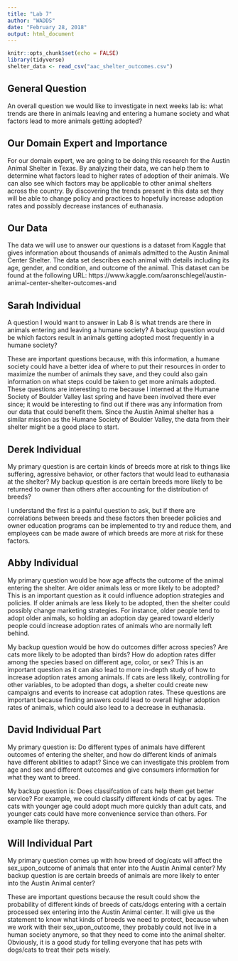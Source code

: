 ---
title: "Lab 7"
author: "WADDS"
date: "February 28, 2018"
output: html_document
---

```{r setup, include=FALSE}
knitr::opts_chunk$set(echo = FALSE)
library(tidyverse)
shelter_data <- read_csv("aac_shelter_outcomes.csv")
```
## General Question

An overall question we would like to investigate in next weeks lab is: what trends are there in animals leaving and entering a humane society and what factors lead to more animals getting adopted?

## Our Domain Expert and Importance
For our domain expert, we are going to be doing this research for the Austin Animal Shelter in Texas. By analyzing their data, we can help them to determine what factors lead to higher rates of adoption of their animals. We can also see which factors may be applicable to other animal shelters across the country. By discovering the trends present in this data set they will be able to change policy and practices to hopefully increase adoption rates and possibly decrease instances of euthanasia.

## Our Data

The data we will use to answer our questions is a dataset from Kaggle that gives information about thousands of animals admitted to the Austin Animal Center Shelter. The data set describes each animal with details including its age, gender, and condition, and outcome of the animal. This dataset can be found at the following URL: https://www.kaggle.com/aaronschlegel/austin-animal-center-shelter-outcomes-and 


## Sarah Individual
A question I would want to answer in Lab 8 is what trends are there in animals entering and leaving a humane society? A backup question would be which factors result in animals getting adopted most frequently in a humane society?

These are important questions because, with this information, a humane society could have a better idea of where to put their resources in order to maximize the number of animals they save, and they could also gain information on what steps could be taken to get more animals adopted. These questions are interesting to me because I interned at the Humane Society of Boulder Valley last spring and have been involved there ever since; it would be interesting to find out if there was any information from our data that could benefit them. Since the Austin Animal shelter has a similar mission as the Humane Society of Boulder Valley, the data from their shelter might be a good place to start. 

## Derek Individual

My primary question is are certain kinds of breeds more at risk to things like suffering, agressive behavior, or other factors that would lead to euthanasia at the shelter? My backup question is are certain breeds more likely to be returned to owner than others after accounting for the distribution of breeds?

I understand the first is a painful question to ask, but if there are correlations between breeds and these factors then breeder policies and owner education programs can be implemented to try and reduce them, and employees can be made aware of which breeds are more at risk for these factors. 

## Abby Individual

My primary question would be how age affects the outcome of the animal entering the shelter. Are older animals less or more likely to be adopted? This is an important question as it could influence adoption strategies and policies. If older animals are less likely to be adopted, then the shelter could possibly change marketing strategies. For instance, older people tend to adopt older animals, so holding an adoption day geared toward elderly people could increase adoption rates of animals who are normally left behind. 

My backup question would be how do outcomes differ across species? Are cats more likely to be adopted than birds? How do adoption rates differ among the species based on different age, color, or sex? This is an important question as it can also lead to more in-depth study of how to increase adoption rates among animals. If cats are less likely, controlling for other variables, to be adopted than dogs, a shelter could create new campaigns and events to increase cat adoption rates. These questions are important because finding answers could lead to overall higher adoption rates of animals, which could also lead to a decrease in euthanasia. 

## David Individual Part 

My primary question is: 
Do different types of animals have different outcomes of entering the shelter, and how do different kinds of animals have different abilities to adapt? Since we can investigate this problem from age and sex and different outcomes and give consumers information for what they want to breed.

My backup question is:
Does classifcation of cats help them get better service? For example, we could classify different kinds of cat by ages. The cats with younger age could adopt much more quickly than adult cats, and younger cats could have more convenience service than others. For example like therapy.

## Will Individual Part
My primary question comes up with how breed of dog/cats will affect the sex_upon_outcome of animals that enter into the Austin Animal center? My backup question is are certain breeds of animals are more likely to enter into the Austin Animal center?

These are important questions because the result could show the probability of different kinds of breeds of cats/dogs entering with a certain processed sex entering into the Austin Animal center. It will give us the statement to know what kinds of breeds we need to protect, because when we work with their sex_upon_outcome, they probably could not live in a human society anymore, so that they need to come into the animal shelter. Obviously, it is a good study for telling everyone that has pets with dogs/cats to treat their pets wisely. 

